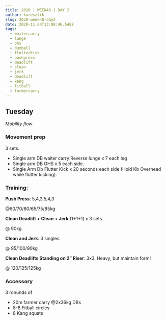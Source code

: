 ```yaml
---
title: 2020 | WEEK48 | DAY 2
author: karesztrk
slug: 2020-week48-day2
date: 2020-11-24T13:08:46.548Z
tags:
  - waitercarry
  - lunge
  - ohs
  - dumbell
  - flutterkick
  - pushpress
  - deadlift
  - clean
  - jerk
  - deadlift
  - kang
  - fitball
  - farmercarry
---
```


## Tuesday

_Mobility flow_

### Movement prep

3 sets:

- Single arm DB waiter carry Reverse lunge x 7 each leg
- Single arm DB OHS x 5 each side.
- Single Arm Db Flutter Kick x 20 seconds each side (Hold Kb Overhead while flutter kicking).

### Training:

**Push Press**: 5,4,3,5,4,3

@60/70/80/65/75/85kg

**Clean Deadlift + Clean + Jerk** (1+1+1) x 3 sets

@ 90kg

**Clean and Jerk**: 3 singles.

@ 95/100/90kg

**Clean Deadlifts Standing on 2” Riser**: 3x3. Heavy, but maintain form!

@ 120/125/125kg

### Accessory

3 ronunds of

- 20m farmer carry @2x36kg DBs
- 8-8 Fitball circles
- 8 Kang squats
